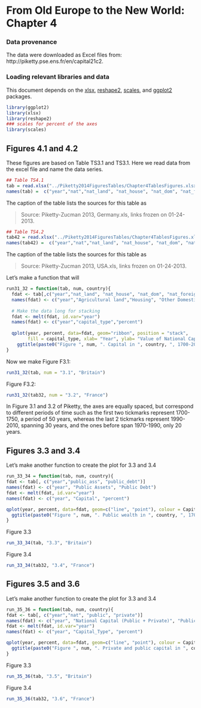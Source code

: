 From Old Europe to the New World: Chapter 4
========================================================

### Data provenance

The data were downloaded as Excel files from: http://piketty.pse.ens.fr/en/capital21c2. 

### Loading relevant libraries and data

This document depends on the [xlsx](http://cran.r-project.org/web/packages/xlsx/index.html), [reshape2](http://cran.r-project.org/web/packages/reshape2/index.html), [scales](http://cran.r-project.org/web/packages/scales/index.html), and [ggplot2](http://cran.r-project.org/web/packages/ggplot2/index.html) packages.


```r
library(ggplot2)
library(xlsx)
library(reshape2)
### scales for percent of the axes
library(scales)
```

## Figures 4.1 and 4.2

These figures are based on Table TS3.1 and TS3.1. Here we read
data from the excel file and name the data series.

```r
## Table TS4.1
tab = read.xlsx("../Piketty2014FiguresTables/Chapter4TablesFigures.xlsx",sheetName="TS4.1",rowIndex=9:17,colIndex=1:10,header=FALSE)
names(tab) =  c("year","nat","nat_land", "nat_house", "nat_dom", "nat_foreign", "public", "public_ass", "public_debt", "private")
```


The caption of the table lists the sources for this table
as 

> Source: Piketty-Zucman 2013, Germany.xls, links frozen on 01-24-2013.       		  				


```r
## Table TS4.2
tab42 = read.xlsx("../Piketty2014FiguresTables/Chapter4TablesFigures.xlsx",sheetName="TS4.2",rowIndex=11:21,colIndex=1:10,header=FALSE)
names(tab42) =  c("year","nat","nat_land", "nat_house", "nat_dom", "nat_foreign", "public", "public_ass", "public_debt", "private")
```

The caption of the table lists the sources for this table
as 

> Source: Piketty-Zucman 2013, USA.xls, links frozen on 01-24-2013.     			

Let's make a function that will 
```r
run31_32 = function(tab, num, country){
  fdat <- tab[,c("year","nat_land", "nat_house", "nat_dom", "nat_foreign")]
  names(fdat) <- c("year","Agricultural land","Housing", "Other Domestic Capital", "Net foreign capital")
  
  # Make the data long for stacking
  fdat <- melt(fdat, id.var="year")
  names(fdat) <- c("year","capital_type","percent")
  
  qplot(year, percent, data=fdat, geom="ribbon", position = "stack", 
        fill = capital_type, xlab= "Year", ylab= "Value of National Capital (% National Income)") + scale_y_continuous(labels = percent, limits = c(0, 8)) + 
    ggtitle(paste0("Figure ", num, ". Capital in ", country, ", 1700-2010")) + theme(legend.position="bottom", legend.background = element_rect(fill="transparent")) + scale_x_continuous(breaks = seq(1700, 2020, by=20))
}
```

Now we make Figure F3.1:

```r
run31_32(tab, num = "3.1", "Britain")
```

Figure F3.2:

```r
run31_32(tab32, num = "3.2", "France")
```

In Figure 3.1 and 3.2 of Piketty, the axes are equally spaced, but correspond to different periods of time such as the first two tickmarks represent 1700-1750, a period of 50 years, whereas the last 2 tickmarks represent 1990-2010, spanning 30 years, and the ones before span 1970-1990, only 20 years.  

## Figures 3.3 and 3.4
Let's make another function to create the plot for 3.3 and 3.4
```r
run_33_34 = function(tab, num, country){
fdat <- tab[, c("year","public_ass", "public_debt")]
names(fdat) <- c("year", "Public Assets", "Public Debt")
fdat <- melt(fdat, id.var="year")
names(fdat) <- c("year", "Capital", "percent")

qplot(year, percent, data=fdat, geom=c("line", "point"), colour = Capital, xlab= "Year", ylab= "Public assets and debt (% national income)") + scale_y_continuous(labels = percent, limits = c(0, 2.5)) + 
  ggtitle(paste0("Figure ", num, ". Public wealth in ", country, ", 1700-2010")) + theme(legend.position=c(0.5, .8), legend.background = element_rect(fill="transparent")) + scale_x_continuous(breaks = seq(1700, 2020, by=20))
}
```

Figure 3.3

```r
run_33_34(tab, "3.3", "Britain")
```

Figure 3.4

```r
run_33_34(tab32, "3.4", "France")
```


## Figures 3.5 and 3.6
Let's make another function to create the plot for 3.3 and 3.4
```r
run_35_36 = function(tab, num, country){
fdat <- tab[, c("year","nat", "public", "private")]
names(fdat) <- c("year", "National Capital (Public + Private)", "Public", "Private")
fdat <- melt(fdat, id.var="year")
names(fdat) <- c("year", "Capital_Type", "percent")

qplot(year, percent, data=fdat, geom=c("line", "point"), colour = Capital_Type, xlab= "Year", ylab= "National, private and public capital (% national income)") + scale_y_continuous(labels = percent, limits = c(-2, 9)) + 
  ggtitle(paste0("Figure ", num, ". Private and public capital in ", country, ", 1700-2010")) + theme(legend.position=c(0.5, .5), legend.background = element_rect(fill="transparent")) + scale_x_continuous(breaks = seq(1700, 2020, by=20))
}
```

Figure 3.3

```r
run_35_36(tab, "3.5", "Britain")
```

Figure 3.4

```r
run_35_36(tab32, "3.6", "France")
```